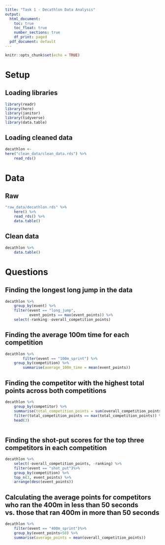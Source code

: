 ```yaml
---
title: "Task 1 - Decathlon Data Analysis"
output:
  html_document:
    toc: true
    toc_float: true
    number_sections: true
    df_print: paged
  pdf_document: default
---
```


```r
knitr::opts_chunk$set(echo = TRUE)
```

# Setup

## Loading libraries

```r

library(readr)
library(here)
library(janitor)
library(tidyverse)
library(data.table)

```

## Loading cleaned data

```r

decathlon <-
here("clean_data/clean_data.rds") %>% 
    read_rds()
```

# Data
## Raw
```r

"raw_data/decathlon.rds" %>% 
    here() %>%
    read_rds() %>% 
    data.table()
```

## Clean data
```r
decathlon %>% 
    data.table()
```

# Questions

## Finding the longest long jump in the data
```r
decathlon %>%
    group_by(event) %>% 
    filter(event == "long_jump",
           event_points == max(event_points)) %>% 
    select(-ranking:-overall_competition_points)
```



## Finding the average 100m time for each competition
```r
decathlon %>% 
        filter(event == "100m_sprint") %>%
    group_by(competition) %>%
        summarise(average_100m_time = mean(event_points))
```

## Finding the competitor with the highest total points across both competitions
```r
decathlon %>% 
    group_by(competitor) %>%
    summarise(total_competition_points = sum(overall_competition_points)) %>% 
    filter(total_competition_points == max(total_competition_points)) %>% 
    head(3)
    
```


## Finding the shot-put scores for the top three competitors in each competition
```r

decathlon %>% 
    select(-overall_competition_points, -ranking) %>% 
    filter(event == "shot_put")%>% 
    group_by(competition) %>%
    top_n(3, event_points) %>% 
    arrange(desc(event_points))

```


## Calculating the average points for competitors who ran the 400m in less than 50 seconds vs. those that ran 400m in more than 50 seconds
```r

decathlon %>% 
    filter(event == "400m_sprint")%>%
    group_by(event_points<50) %>% 
    summarise(average_points = mean(overall_competition_points))
```

